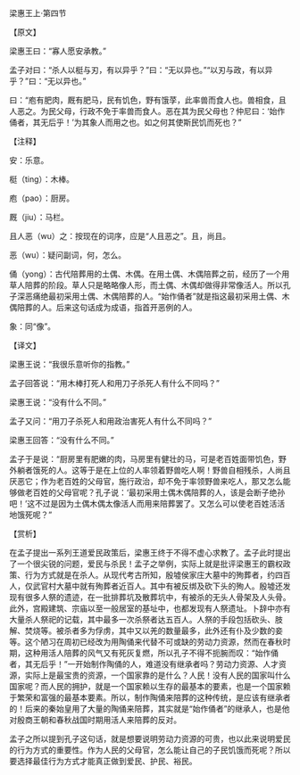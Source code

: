 

梁惠王上·第四节

【原文】

梁惠王曰：“寡人愿安承教。”

孟子对曰：“杀人以梃与刃，有以异乎？”曰：“无以异也。”“以刃与政，有以异乎？”曰：“无以异也。”

曰：“庖有肥肉，厩有肥马，民有饥色，野有饿莩，此率兽而食人也。兽相食，且人恶之。为民父母，行政不免于率兽而食人。恶在其为民父母也？仲尼曰：‘始作俑者，其无后乎！’为其象人而用之也。如之何其使斯民饥而死也？”

【注释】

安：乐意。

梃（ting）：木棒。

庖（pao）：厨房。

厩（jiu）：马栏。

且人恶（wu）之：按现在的词序，应是“人且恶之”。且，尚且。

恶（wu）：疑问副词，何，怎么。

俑（yong）：古代陪葬用的土偶、木偶。在用土偶、木偶陪葬之前，经历了一个用草人陪葬的阶段。草人只是略略像人形，而土偶、木偶却做得非常像活人。所以孔子深恶痛绝最初采用土偶、木偶陪葬的人。“始作俑者”就是指这最初采用土偶、木偶陪葬的人。后来这句话成为成语，指首开恶例的人。

象：同“像”。

【译文】

梁惠王说：“我很乐意听你的指教。”

孟子回答说：“用木棒打死人和用刀子杀死人有什么不同吗？”

梁惠王说：“没有什么不同。”

孟子又问：“用刀子杀死人和用政治害死人有什么不同吗？”

梁惠王回答：“没有什么不同。”

孟子于是说：“厨房里有肥嫩的肉，马房里有健壮的马，可是老百姓面带饥色，野外躺者饿死的人。这等于是在上位的人率领着野兽吃人啊！野兽自相残杀，人尚且厌恶它；作为老百姓的父母官，施行政治，却不免于率领野兽来吃人，那又怎么能够做老百姓的父母官呢？孔子说：‘最初采用土偶木偶陪葬的人，该是会断子绝孙吧！’这不过是因为土偶木偶太像活人而用来陪葬罢了。又怎么可以使老百姓活活地饿死呢？”

【赏析】

在孟子提出一系列王道爱民政策后，梁惠王终于不得不虚心求教了。孟子此时提出了一个很尖锐的问题，爱民与杀民！孟子之举例，实际上就是批评梁惠王的霸权政策、行为方式就是在杀人。从现代考古所知，殷墟侯家庄大墓中的殉葬者，约四百人，仅武官村大墓中就有殉葬者近百人。其中有被反绑及砍下头的殉人。殷墟还发现有很多人祭的遗迹，在一批排葬坑及散葬坑中，有被杀的无头人骨架及人头骨。此外，宫殿建筑、宗庙以至一般居室的基址中，也都发现有人祭遗址。卜辞中亦有大量杀人祭祀的记载，其中最多一次杀祭者达五百人。人祭的手段包括砍头、肢解、焚烧等。被杀者多为俘虏，其中又以羌的数量最多，此外还有仆及少数的妾等。这个陋习在周初已经改为用陶俑来代替不可或缺的劳动力资源，然而在春秋时期，这种用活人陪葬的风气又有死灰复燃，所以孔子不得不扼腕而叹：“始作俑者，其无后乎！”一开始制作陶俑的人，难道没有继承者吗？劳动力资源、人才资源，实际上是最宝贵的资源，一个国家靠的是什么？人民！没有人民的国家叫什么国家呢？而人民的拥护，就是一个国家赖以生存的最基本的要素，也是一个国家赖于繁荣和富强的最基本要素。所以，制作陶俑来陪葬的这种传统，是应该有继承者的！后来的秦始皇用了大量的陶俑来陪葬，其实就是“始作俑者”的继承人，也是他对殷商王朝和春秋战国时期用活人来陪葬的反对。

孟子之所以提到孔子这句话，就是想要说明劳动力资源的可贵，也以此来说明爱民的行为方式的重要性。作为人民的父母官，怎么能让自己的子民饥饿而死呢？所以要选择最佳行为方式才能真正做到爱民、护民、裕民。


